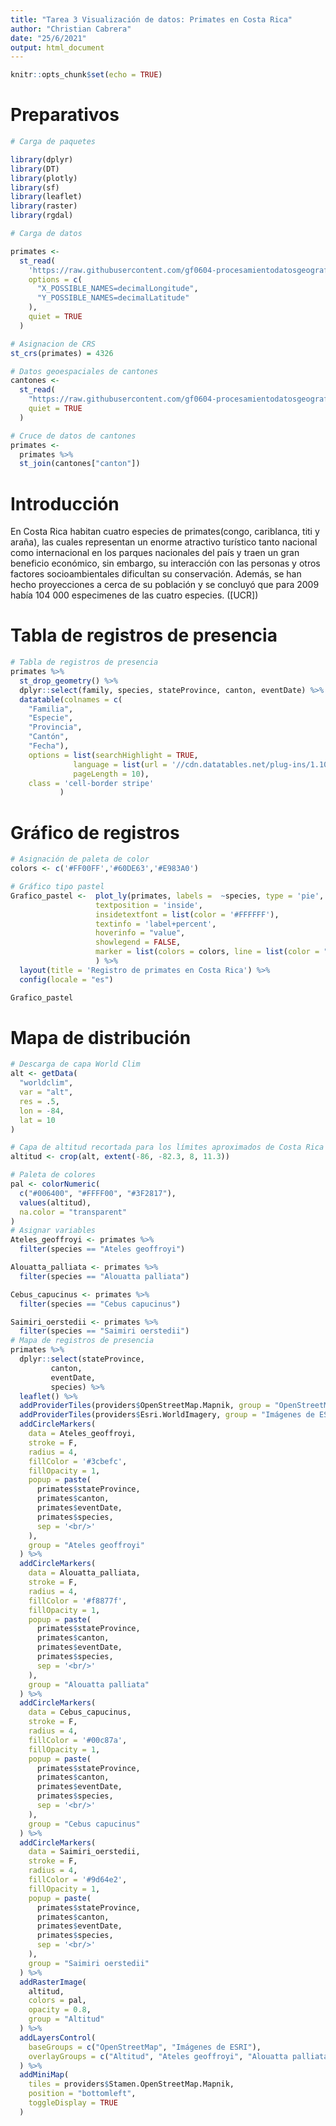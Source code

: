 ---
title: "Tarea 3 Visualización de datos: Primates en Costa Rica"
author: "Christian Cabrera"
date: "25/6/2021"
output: html_document
---

```{r setup, include=FALSE}
knitr::opts_chunk$set(echo = TRUE)
```
# Preparativos

```{r carga-paquetes, message=FALSE, warning=FALSE}
# Carga de paquetes

library(dplyr)
library(DT)
library(plotly)
library(sf)
library(leaflet)
library(raster)
library(rgdal)
```

```{r carga-datos}
# Carga de datos

primates <-
  st_read(
    'https://raw.githubusercontent.com/gf0604-procesamientodatosgeograficos/2021i-datos/main/gbif/primates-cr-registros.csv',
    options = c(
      "X_POSSIBLE_NAMES=decimalLongitude",
      "Y_POSSIBLE_NAMES=decimalLatitude"
    ),
    quiet = TRUE
  )

# Asignacion de CRS
st_crs(primates) = 4326

# Datos geoespaciales de cantones
cantones <-
  st_read(
    "https://raw.githubusercontent.com/gf0604-procesamientodatosgeograficos/2021i-datos/main/ign/delimitacion-territorial-administrativa/cr_cantones_simp_wgs84.geojson",
    quiet = TRUE
  )

# Cruce de datos de cantones
primates <- 
  primates %>%
  st_join(cantones["canton"])
```

# Introducción
En Costa Rica habitan cuatro especies de primates(congo, cariblanca, titi y araña), las cuales representan un enorme atractivo turístico tanto nacional como internacional en los parques nacionales del país y traen un gran beneficio económico, sin embargo, su interacción con las personas y otros factores socioambientales dificultan su conservación. Además, se han hecho proyecciones a cerca de su población y se concluyó que para 2009 había 104 000 especimenes de las cuatro especies. ([UCR])

# Tabla de registros de presencia
```{r tabla-registros}
# Tabla de registros de presencia
primates %>%
  st_drop_geometry() %>%
  dplyr::select(family, species, stateProvince, canton, eventDate) %>%
  datatable(colnames = c(
    "Familia",
    "Especie",
    "Provincia",
    "Cantón",
    "Fecha"), 
    options = list(searchHighlight = TRUE,
              language = list(url = '//cdn.datatables.net/plug-ins/1.10.25/i18n/Spanish.json'),
              pageLength = 10),
    class = 'cell-border stripe'
           )
```
# Gráfico de registros
```{r Gráfico-registros, message=FALSE, warning=FALSE}
# Asignación de paleta de color
colors <- c('#FF00FF','#60DE63','#E983A0')

# Gráfico tipo pastel
Grafico_pastel <-  plot_ly(primates, labels =  ~species, type = 'pie',
                   textposition = 'inside',
                   insidetextfont = list(color = '#FFFFFF'),
                   textinfo = 'label+percent',
                   hoverinfo = "value",
                   showlegend = FALSE,
                   marker = list(colors = colors, line = list(color = "#ffffff", width = 1))
                   ) %>%
  layout(title = 'Registro de primates en Costa Rica') %>%
  config(locale = "es")

Grafico_pastel
```

# Mapa de distribución
```{r mapa-distribución, message=FALSE, warning=FALSE}
# Descarga de capa World Clim
alt <- getData(
  "worldclim",
  var = "alt",
  res = .5,
  lon = -84,
  lat = 10
)

# Capa de altitud recortada para los límites aproximados de Costa Rica
altitud <- crop(alt, extent(-86, -82.3, 8, 11.3))

# Paleta de colores
pal <- colorNumeric(
  c("#006400", "#FFFF00", "#3F2817"), 
  values(altitud), 
  na.color = "transparent"
)
# Asignar variables
Ateles_geoffroyi <- primates %>%
  filter(species == "Ateles geoffroyi")

Alouatta_palliata <- primates %>%
  filter(species == "Alouatta palliata")

Cebus_capucinus <- primates %>%
  filter(species == "Cebus capucinus")

Saimiri_oerstedii <- primates %>%
  filter(species == "Saimiri oerstedii")
# Mapa de registros de presencia
primates %>%
  dplyr::select(stateProvince,
         canton,
         eventDate,
         species) %>%
  leaflet() %>%
  addProviderTiles(providers$OpenStreetMap.Mapnik, group = "OpenStreetMap") %>%
  addProviderTiles(providers$Esri.WorldImagery, group = "Imágenes de ESRI") %>%
  addCircleMarkers(
    data = Ateles_geoffroyi,
    stroke = F,
    radius = 4,
    fillColor = '#3cbefc',
    fillOpacity = 1,
    popup = paste(
      primates$stateProvince,
      primates$canton,
      primates$eventDate,
      primates$species,
      sep = '<br/>'
    ),
    group = "Ateles geoffroyi"
  ) %>%
  addCircleMarkers(
    data = Alouatta_palliata,
    stroke = F,
    radius = 4,
    fillColor = '#f8877f',
    fillOpacity = 1,
    popup = paste(
      primates$stateProvince,
      primates$canton,
      primates$eventDate,
      primates$species,
      sep = '<br/>'
    ),
    group = "Alouatta palliata"
  ) %>%
  addCircleMarkers(
    data = Cebus_capucinus,
    stroke = F,
    radius = 4,
    fillColor = '#00c87a',
    fillOpacity = 1,
    popup = paste(
      primates$stateProvince,
      primates$canton,
      primates$eventDate,
      primates$species,
      sep = '<br/>'
    ),
    group = "Cebus capucinus"
  ) %>%
  addCircleMarkers(
    data = Saimiri_oerstedii,
    stroke = F,
    radius = 4,
    fillColor = '#9d64e2',
    fillOpacity = 1,
    popup = paste(
      primates$stateProvince,
      primates$canton,
      primates$eventDate,
      primates$species,
      sep = '<br/>'
    ),
    group = "Saimiri oerstedii"
  ) %>%
  addRasterImage(
    altitud,
    colors = pal,
    opacity = 0.8,
    group = "Altitud"
  ) %>%
  addLayersControl(
    baseGroups = c("OpenStreetMap", "Imágenes de ESRI"),
    overlayGroups = c("Altitud", "Ateles geoffroyi", "Alouatta palliata", "Cebus capucinus", "Saimiri oerstedii")
  ) %>%
  addMiniMap(
    tiles = providers$Stamen.OpenStreetMap.Mapnik,
    position = "bottomleft",
    toggleDisplay = TRUE
  )
```

